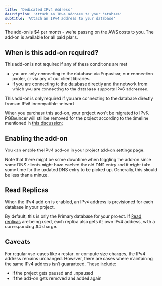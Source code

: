 ```yaml
---
title: 'Dedicated IPv4 Address'
description: 'Attach an IPv4 address to your database'
subtitle: 'Attach an IPv4 address to your database'
---
```


The add-on is $4 per month - we're passing on the AWS costs to you. The add-on is available for all paid plans.

## When is this add-on required?

This add-on is not required if any of these conditions are met

- you are only connecting to the database via Supavisor, our connection pooler, or via any of our client libraries.
- If you are connecting to the database directly and the network from which you are connecting to the database supports IPv6 addresses.

This add-on is only required if you are connecting to the database directly from an IPv6 incompatible network.

<Admonition type="note" label="Add-on has no impact on PGBouncer removal">

When you purchase this add-on, your project won't be migrated to IPv6. PGBouncer will still be removed for the project according to the timeline mentioned in [this discussion](https://github.com/orgs/supabase/discussions/17817);

</Admonition>

## Enabling the add-on

You can enable the IPv4 add-on in your project [add-on settings](https://supabase.com/dashboard/project/_/settings/addons) page.

<Admonition type="caution" label="Downtime when add-on is toggled.">
  Note that there might be some downtime when toggling the add-on since some DNS clients might have
  cached the old DNS entry and it might take some time for the updated DNS entry to be picked up.
  Generally, this should be less than a minute.
</Admonition>

## Read Replicas

When the IPv4 add-on is enabled, an IPv4 address is provisioned for each database in your project.

By default, this is only the Primary database for your project. If [Read replicas](/docs/guides/platform/read-replicas) are being used, each replica also gets its own IPv4 address, with a corresponding $4 charge.

## Caveats

For regular use-cases like a restart or compute size changes, the IPv4 address remains unchanged.
However, there are cases where maintaining the same IPv4 address isn't guaranteed. These include:

- If the project gets paused and unpaused
- If the add-on gets removed and added again
